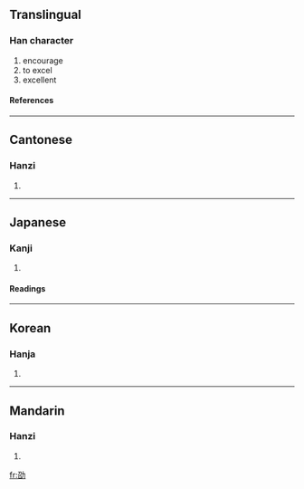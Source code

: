 ==Translingual==
===Han character===
{{Han char|rn=19|rad=力|as=05|sn=7|four=1462<sub>7</sub>|canj=尸口大尸 (SRKS)}}
# encourage
# to excel
# excellent
====References====
{{Han ref|kx=0147.020|dkj=02318|dj=0331.050|hdz=10369.050|uh=52AD|ud=21165|bh=CA6F|bd=51823}}
----
==Cantonese==
===Hanzi===
{{yue-hanzi|jyut=|y=siu6}}
# {{defn|Cantonese}}
----
==Japanese==
===Kanji===
{{ja-kanji|grade=|rs=力05}}
# {{defn|Japanese}} 
====Readings====
{{ja-readings|on=[[しょう]] (shō)|kun=[[つとめる]] (tsutomeru)}}
----
==Korean==
===Hanja===
{{ko-hanja|hangeul=초|rv=cho|mr=ch'o}}
# {{defn|Korean}}
----
==Mandarin==
===Hanzi===
{{cmn-hanzi|pin=[[shào]] (shao4)|wg=shao<sup>4</sup>}}
# {{defn|Mandarin}}

[[fr:劭]]